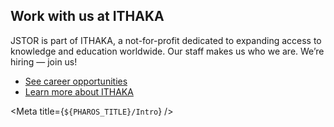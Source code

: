 

<Intro />

## Work with us at ITHAKA

JSTOR is part of ITHAKA, a not-for-profit dedicated to expanding access to knowledge and education worldwide. Our staff makes us who we are. We’re hiring — join us!

- [See career opportunities](https://www.ithaka.org/careers/)
- [Learn more about ITHAKA](https://www.ithaka.org/)

<Meta title={`${PHAROS_TITLE}/Intro`} />
